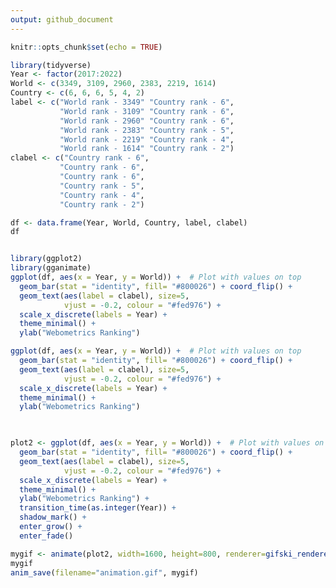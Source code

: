 ```yaml
---
output: github_document
---
```



```r
knitr::opts_chunk$set(echo = TRUE)
```


```r
library(tidyverse)
Year <- factor(2017:2022)
World <- c(3349, 3109, 2960, 2383, 2219, 1614)
Country <- c(6, 6, 6, 5, 4, 2)
label <- c("World rank - 3349" "Country rank - 6",
           "World rank - 3109" "Country rank - 6",
           "World rank - 2960" "Country rank - 6",
           "World rank - 2383" "Country rank - 5",
           "World rank - 2219" "Country rank - 4",
           "World rank - 1614" "Country rank - 2")
clabel <- c("Country rank - 6",
           "Country rank - 6",
           "Country rank - 6",
           "Country rank - 5",
           "Country rank - 4",
           "Country rank - 2")

df <- data.frame(Year, World, Country, label, clabel)
df


library(ggplot2)
library(gganimate)
ggplot(df, aes(x = Year, y = World)) +  # Plot with values on top
  geom_bar(stat = "identity", fill= "#800026") + coord_flip() +
  geom_text(aes(label = clabel), size=5,
            vjust = -0.2, colour = "#fed976") +
  scale_x_discrete(labels = Year) + 
  theme_minimal() + 
  ylab("Webometrics Ranking")  

ggplot(df, aes(x = Year, y = World)) +  # Plot with values on top
  geom_bar(stat = "identity", fill= "#800026") + coord_flip() +
  geom_text(aes(label = clabel), size=5,
            vjust = -0.2, colour = "#fed976") +
  scale_x_discrete(labels = Year) + 
  theme_minimal() + 
  ylab("Webometrics Ranking")  
  


plot2 <- ggplot(df, aes(x = Year, y = World)) +  # Plot with values on top
  geom_bar(stat = "identity", fill= "#800026") + coord_flip() +
  geom_text(aes(label = clabel), size=5,
            vjust = -0.2, colour = "#fed976") +
  scale_x_discrete(labels = Year) + 
  theme_minimal() + 
  ylab("Webometrics Ranking") + 
  transition_time(as.integer(Year)) +
  shadow_mark() +
  enter_grow() +
  enter_fade()

mygif <- animate(plot2, width=1600, height=800, renderer=gifski_renderer(loop=FALSE))  
mygif
anim_save(filename="animation.gif", mygif)


```